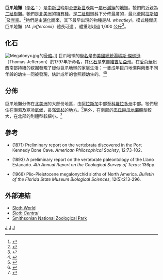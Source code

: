 {{Automatic taxobox
| taxon = Megalonyx
| authority = [[湯瑪斯·傑佛遜|Jefferson]], 1799
| fossil_range = 晚[[中新世|中新世]]至[[更新世|更新世]] {{fossil range|10.3|0.011}}
| status = fossil
| image = Megalonyx wheatleyi.JPG
| image_caption = ''Megalonyx wheatleyi''的[[骨骼|骨骼]]。
| subdivision_ranks = [[種|種]]
| subdivision = 
* †''M. matthisi''
* †''M. wheatleyi''
* †''M. leptostomus''
* †[[杰氏巨爪地懶|杰氏巨爪地懶]] ''M. jeffersonii''
}}

'''巨爪地懶'''（[[學名|學名]]：''{{lang|la|Megalonyx}}''）是[[中新世|中新世]]晚期至[[更新世|更新世]]晚期一[[屬|屬]]已[[滅絕|滅絕]]的[[地懶|地懶]]。牠們的近親為[[二趾樹懶|二趾樹懶]]。牠們是[[北美洲|北美洲]]的[[特有種|特有種]]，是[[二趾樹懶科|二趾樹懶科]]下分佈最廣的，最北至[[阿拉斯加|阿拉斯加]]<ref>{{Cite journal en|author=Stock, C.|year=1942|title=A ground sloth in Alaska|journal=Science|volume=95|pages=552-3}}</ref>及[[育空|育空]]。<ref>{{cite journal en|last=McDonald|first=H. G.|coauthors=Harington, C. R.; De Iuliis, G.|title=The Ground Sloth Megalonyx from Pleistocene Deposits of the Old Crow Basin, Yukon, Canada|journal=Arctic|volume=53|issue=3|pages=213–20|publisher=The Arctic Institute of North America|location=Calgary, Alberta|url=http://pubs.aina.ucalgary.ca/arctic/Arctic53-3-213.pdf|format=PDF|accessdate=2008-08-16|date=September 2000|archive-date=2020-07-03|archive-url=https://web.archive.org/web/20200703013709/http://pubs.aina.ucalgary.ca/arctic/Arctic53-3-213.pdf|dead-url=no}}</ref>牠們是由{{link-en|游地懶|Pliometanastes}}[[演化|演化]]而來，其下最早出現的物種是''M. wheatleyi''。模式種傑氏巨爪地懶（''M. jeffersonii''）體長可達 {{convert|3|m|ft|abbr=on}}，體重則超過 1,000 [[公斤|公斤]]<ref name="library.sandiegozoo.org">{{Cite web |url=http://library.sandiegozoo.org/factsheets/_extinct/sloth_extinct/extinct_sloth.htm |title=存档副本 |access-date=2019-01-02 |archive-url=https://web.archive.org/web/20150214074751/http://library.sandiegozoo.org/factsheets/_extinct/sloth_extinct/extinct_sloth.htm |archive-date=2015-02-14 |dead-url=yes }}</ref>。
 
==化石==
[[Image:Megalonyx.jpg|thumb]]的[[骨骼|骨骼]]。]]
巨爪地懶的[[學名|學名]]是由[[美國總統|美國總統]][[湯瑪斯·傑佛遜|湯瑪斯·傑佛遜]]（Thomas Jefferson）於1797年所命名，其[[化石|化石]]是來自[[維吉尼亞州|維吉尼亞州]]。在[[愛荷華州|愛荷華州]]西南部持續的挖掘發現了疑似巨爪地懶的家庭生活：一隻成年巨爪地懶與兩隻不同年齡的幼生一同被發現，估計成年的會照顧幼生的。<ref>{{Cite web|author=Semken and Brenzel|url=http://slothcentral.com/?page_id=2|title=The Tarkio Valley Sloth Project|accessdate=2009-09-25|deadurl=yes|archiveurl=https://web.archive.org/web/20090101073804/http://slothcentral.com/?page_id=2|archivedate=2009-01-01}}</ref><ref>{{Cite journal en|author=Semken and Brenzel|year=2007|title=One Sloth Becomes Three|journal=Newsletter of the Iowa Archeological Society|volume=57|issue=1}}</ref>

==分佈==
巨爪地懶分佈在[[北美洲|北美洲]]的大部份地區，由[[阿拉斯加|阿拉斯加]]中部至[[科羅拉多州|科羅拉多州]]中部。牠們居住在潮濕及寒冷[[氣候|氣候]]，長滿[[雲杉|雲杉]]的地方。<ref>{{Cite book en|author=Hoganson, John W., North Dakota Geological Survey, and McDonald, H. Gregory|title=Museum Management Program|publisher=National Park Service}}</ref>另外，在南部的[[杰氏巨爪地懶|杰氏巨爪地懶]]體型較大，在北部的則體型較細小。<ref>{{Cite journal en|author=McDonald, H.G., University of Florida, Harington, C.R., University of Alberta, and De Iulii,G.|title=The Ground Sloth ''Megalonyx'' from Pleistocene Deposits of the Old Crow Basin, Yukon, Canada|url=http://pubs.aina.ucalgary.ca/arctic/Arctic53-3-213.pdf|journal=Arctic|volume=53|issue=3|pages=213–20|date=September 2000|access-date=2009-09-25|archive-date=2020-07-03|archive-url=https://web.archive.org/web/20200703013709/http://pubs.aina.ucalgary.ca/arctic/Arctic53-3-213.pdf|dead-url=no}}</ref> 

==參考==
{{reflist}}
*{{aut|Cope, ED.}} (1871) Preliminary report on the vertebrata discovered in the Port Kennedy Bone Cave. ''American Philosophical Society'', 12:73-102.
*{{aut|Cope, ED.}} (1893) A preliminary report on the vertebrate paleontology of the Llano Estacado. ''4th Annual Report on the Geological Survey of Texas'': 136pp.
*{{aut|Hirschfeld, SE. and SD. Webb}} (1968) Plio-Pleistocene megalonychid sloths of North America. ''Bulletin of the Florida State Museum Biological Sciences'', 12(5):213-296.

==外部連結==
*[http://www.sloth-world.org Sloth World] {{Wayback|url=http://www.sloth-world.org/ |date=20130502202941 }}
*[https://web.archive.org/web/20081008044419/http://slothcentral.com/ ''Sloth Central'']
*[https://web.archive.org/web/20110607205345/http://nationalzoo.si.edu/Publications/ZooGoer/2004/6/sloths.cfm Smithsonian National Zoological Park]

{{Portal|滅絕與瀕危物種}}
{{披毛目|M.}}
{{Taxonbar|from=Q134380}}

[[Category:巨爪地懶屬|J]]
[[Category:托马斯·杰斐逊|J]]
[[Category:1799年描述的分类群|J]]